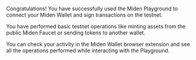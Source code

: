 Congratulations! You have successfully used the Miden Playground to connect your Miden Wallet and sign transactions on the testnet.

You have performed basic testnet operations like minting assets from the public Miden Faucet or sending tokens to another wallet.

You can check your activity in the Miden Wallet browser extension and see all the operations performed while interacting with the Playground.
